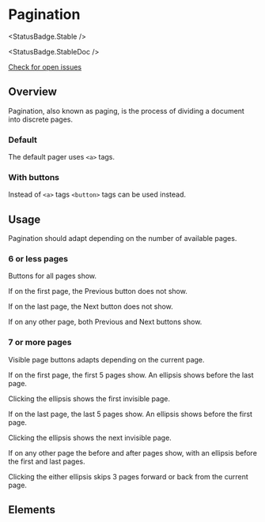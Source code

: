 
<Meta of={PaginationStories} />

# Pagination

<StatusBadge.Stable />

<StatusBadge.StableDoc />

<a href="https://github.com/uq-its-ss/design-system/issues" target="_blank">
  Check for open issues
</a>

## Overview

Pagination, also known as paging, is the process of dividing a document into discrete pages.

### Default

The default pager uses `<a>` tags.

<Canvas of={PaginationStories.Pagination} />

### With buttons

Instead of `<a>` tags `<button>` tags can be used instead.

<Canvas of={PaginationStories.AsButtons} />

## Usage

Pagination should adapt depending on the number of available pages.

### 6 or less pages

Buttons for all pages show.

If on the first page, the Previous button does not show.

<Canvas of={PaginationStories.PagesLessFirst} />

If on the last page, the Next button does not show.

<Canvas of={PaginationStories.PagesLessLast} />

If on any other page, both Previous and Next buttons show.

<Canvas of={PaginationStories.PagesLessMiddle} />

### 7 or more pages

Visible page buttons adapts depending on the current page.

If on the first page, the first 5 pages show. An ellipsis shows before the last page.

Clicking the ellipsis shows the first invisible page.

<Canvas of={PaginationStories.PagesMoreFirst} />

If on the last page, the last 5 pages show. An ellipsis shows before the first page.

Clicking the ellipsis shows the next invisible page.

<Canvas of={PaginationStories.PagesMoreLast} />

If on any other page the before and after pages show, with an ellipsis before the first and last pages.

Clicking the either ellipsis skips 3 pages forward or back from the current page.

<Canvas of={PaginationStories.PagesMoreMiddle} />

## Elements

<Canvas of={PaginationStories.Previous} />

<Canvas of={PaginationStories.Next} />

<Canvas of={PaginationStories.Number} />

<Canvas of={PaginationStories.Current} />

<Canvas of={PaginationStories.Ellipsis} />

<Canvas of={PaginationStories.EllipsisLinked} />